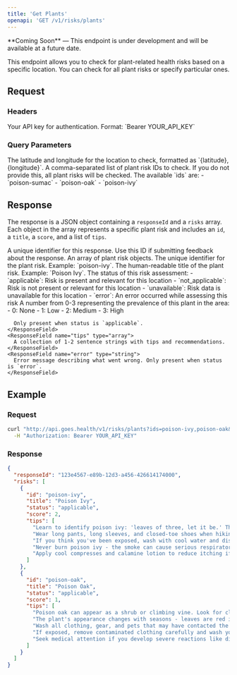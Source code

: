 ```yaml
---
title: 'Get Plants'
openapi: 'GET /v1/risks/plants'
---
```


<Note type="warning">
  **Coming Soon** — This endpoint is under development and will be available at a future date.
</Note>

This endpoint allows you to check for plant-related health risks based on a specific location. You can check for all plant risks or specify particular ones.

## Request

### Headers

<ParamField header="Authorization" type="string" required>
  Your API key for authentication. Format: `Bearer YOUR_API_KEY`
</ParamField>

### Query Parameters

<ParamField query="location" type="string" required>
  The latitude and longitude for the location to check, formatted as `{latitude},{longitude}`.
</ParamField>

<ParamField query="ids" type="string">
  A comma-separated list of plant risk IDs to check. If you do not provide this, all plant risks will be checked.
  The available `ids` are:
  - `poison-sumac`
  - `poison-oak`
  - `poison-ivy`
</ParamField>

## Response

The response is a JSON object containing a `responseId` and a `risks` array. Each object in the array represents a specific plant risk and includes an `id`, a `title`, a `score`, and a list of `tips`.

<ResponseField name="responseId" type="string">
  A unique identifier for this response. Use this ID if submitting feedback about the response.
</ResponseField>

<ResponseField name="risks" type="array">
  An array of plant risk objects.
  <Expandable title="child attributes">
    <ResponseField name="id" type="string">
      The unique identifier for the plant risk. Example: `poison-ivy`.
    </ResponseField>
    <ResponseField name="title" type="string">
      The human-readable title of the plant risk. Example: `Poison Ivy`.
    </ResponseField>
    <ResponseField name="status" type="enum">
      The status of this risk assessment:
      - `applicable`: Risk is present and relevant for this location
      - `not_applicable`: Risk is not present or relevant for this location  
      - `unavailable`: Risk data is unavailable for this location
      - `error`: An error occurred while assessing this risk
    </ResponseField>
    <ResponseField name="score" type="number">
      A number from 0-3 representing the prevalence of this plant in the area:
      - 0: None
      - 1: Low
      - 2: Medium
      - 3: High
      
      Only present when status is `applicable`.
    </ResponseField>
    <ResponseField name="tips" type="array">
      A collection of 1-2 sentence strings with tips and recommendations.
    </ResponseField>
    <ResponseField name="error" type="string">
      Error message describing what went wrong. Only present when status is `error`.
    </ResponseField>
  </Expandable>
</ResponseField>

## Example

### Request

```bash
curl "http://api.goes.health/v1/risks/plants?ids=poison-ivy,poison-oak&location=34.0522,-118.2437" \
  -H "Authorization: Bearer YOUR_API_KEY"
```

### Response

```json
{
  "responseId": "123e4567-e89b-12d3-a456-426614174000",
  "risks": [
    {
      "id": "poison-ivy",
      "title": "Poison Ivy",
      "status": "applicable",
      "score": 2,
      "tips": [
        "Learn to identify poison ivy: 'leaves of three, let it be.' The plant has three leaflets with the middle leaflet having a longer stem.",
        "Wear long pants, long sleeves, and closed-toe shoes when hiking in areas where poison ivy might be present.",
        "If you think you've been exposed, wash with cool water and dish soap as soon as possible to remove the oils.",
        "Never burn poison ivy - the smoke can cause serious respiratory problems if inhaled.",
        "Apply cool compresses and calamine lotion to reduce itching if you develop a rash."
      ]
    },
    {
      "id": "poison-oak",
      "title": "Poison Oak",
      "status": "applicable",
      "score": 1,
      "tips": [
        "Poison oak can appear as a shrub or climbing vine. Look for clusters of three leaflets that may be lobed or smooth-edged.",
        "The plant's appearance changes with seasons - leaves are red in spring, green in summer, and yellow/red in fall.",
        "Wash all clothing, gear, and pets that may have contacted the plant, as the oils can remain active for months.",
        "If exposed, remove contaminated clothing carefully and wash your skin with cold water immediately.",
        "Seek medical attention if you develop severe reactions like difficulty breathing or widespread blistering."
      ]
    }
  ]
}
``` 